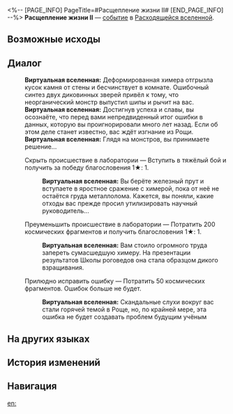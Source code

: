 <%-- [PAGE_INFO]
PageTitle=#Расщепление жизни II#
[END_PAGE_INFO] --%>
{{Дополнить}}
{{ВВ Событие Инфобокс
|id                 = 26001-1
|Название           = 
|Изображение        = Событие ВВ Долос.png
|Испытание_в_вв     = 
|Испытание_в_рое    = 
|Испытание_в_зиш    = 
|Испытание_в_рв     = Неизвестно
|Испытание_в_облнеп = 
|Требования         = 
|Пред               = 
|След               = 
|Упоминания         = 
|Порядок            = 
|Порядок_рв         = 146
}}
'''Расщепление жизни II''' — [[Расходящаяся вселенная/События|событие]] в [[Расходящаяся вселенная|Расходящейся вселенной]].

==Возможные исходы==
{{Возможные исходы
|Выбор_1 = Скрыть происшествие в лаборатории
|Результат_1 = Вступить в тяжёлый бой и получить за победу благословения 1★: 1.

|Выбор_2 = Преуменьшить происшествие в лаборатории
|Результат_2 = Потратить 200 космических фрагментов и получить благословения 1★: 1.

|Выбор_3 = Прилюдно исправить ошибку
|Результат_3 = Потратить 50 космических фрагментов. Ошибок больше не будет.
}}

==Диалог==
{{Диалог Начало}}
:'''Виртуальная вселенная:''' Деформированная химера отгрызла кусок камня от стены и бесчинствует в комнате. Ошибочный синтез двух диковинных зверей привёл к тому, что неорганический монстр выпустил шипы и рычит на вас.
:'''Виртуальная вселенная:''' Достигнув успеха и славы, вы осознаёте, что перед вами непредвиденный итог ошибки в данных, которую вы проигнорировали много лет назад. Если об этом деле станет известно, вас ждёт изгнание из Рощи.
:'''Виртуальная вселенная:''' Глядя на монстров, вы принимаете решение...
:{{Диалог|Звезда}} Скрыть происшествие в лаборатории &mdash; Вступить в тяжёлый бой и получить за победу благословения 1★: 1.
::'''Виртуальная вселенная:''' Вы берёте железный прут и вступаете в яростное сражение с химерой, пока от неё не остаётся груда металлолома. Кажется, вы поняли, какие отходы вас прежде просил утилизировать научный руководитель...
:{{Диалог|Звезда}} Преуменьшить происшествие в лаборатории &mdash; Потратить 200 космических фрагментов и получить благословения 1★: 1.
::'''Виртуальная вселенная:''' Вам стоило огромного труда запереть сумасшедшую химеру. На презентации результатов Школы роговедов она стала образцом дикого взращивания.
:{{Диалог|Звезда}} Прилюдно исправить ошибку &mdash; Потратить 50 космических фрагментов. Ошибок больше не будет.
::'''Виртуальная вселенная:''' Скандальные слухи вокруг вас стали горячей темой в Роще, но, по крайней мере, эта ошибка не будет создавать проблем будущим учёным
{{Диалог Конец}}

==На других языках==
{{На других языках
|en   = Life Divergence (II)
|zhs  = 生命分岔（其二）
|zht  = 生命分岔（其二）
|ja   = {{Rubi|人生|じんせい}}の{{Rubi|分|わ}}かれ{{Rubi|道|みち}}（その2）
|ko   = 생명의 갈림길(2)
|es   = Divergencia vital II
|fr   = Bifurcation de la vie (II)
|ru   = Расщепление жизни II
|th   = แบ่งแยกชีวิต (II)
|vi   = Ngã Rẽ Cuộc Đời (II)
|de   = Gabelung des Lebens (II)
|id   = Cabang Kehidupan 2
|pt   = Divergência da Vida (II)
}}

==История изменений==
{{История изменений|3.5}}

==Навигация==
{{События ВВ Навбокс}}

[[en:]]